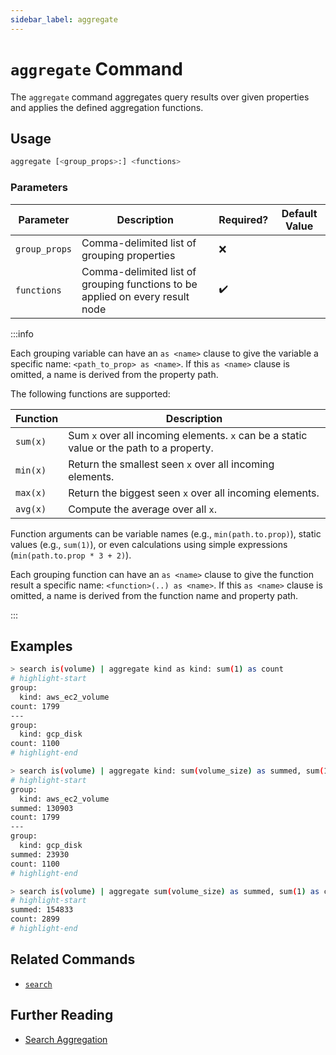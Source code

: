 ```yaml
---
sidebar_label: aggregate
---
```


# `aggregate` Command

The `aggregate` command aggregates query results over given properties and applies the defined aggregation functions.

## Usage

```bash
aggregate [<group_props>:] <functions>
```

### Parameters

| Parameter     | Description                                                                   | Required? | Default Value |
| ------------- | ----------------------------------------------------------------------------- | --------- | ------------- |
| `group_props` | Comma-delimited list of grouping properties                                   | ❌        |               |
| `functions`   | Comma-delimited list of grouping functions to be applied on every result node | ✔️        |               |

:::info

Each grouping variable can have an `as <name>` clause to give the variable a specific name: `<path_to_prop> as <name>`. If this `as <name>` clause is omitted, a name is derived from the property path.

The following functions are supported:

| Function | Description                                                                              |
| -------- | ---------------------------------------------------------------------------------------- |
| `sum(x)` | Sum `x` over all incoming elements. `x` can be a static value or the path to a property. |
| `min(x)` | Return the smallest seen `x` over all incoming elements.                                 |
| `max(x)` | Return the biggest seen `x` over all incoming elements.                                  |
| `avg(x)` | Compute the average over all `x`.                                                        |

Function arguments can be variable names (e.g., `min(path.to.prop)`), static values (e.g., `sum(1)`), or even calculations using simple expressions (`min(path.to.prop * 3 + 2)`).

Each grouping function can have an `as <name>` clause to give the function result a specific name: `<function>(..) as <name>`. If this `as <name>` clause is omitted, a name is derived from the function name and property path.

:::

## Examples

```bash title="Count volumes in the system, grouped by kind"
> search is(volume) | aggregate kind as kind: sum(1) as count
# highlight-start
​group:
​  kind: aws_ec2_volume
​count: 1799
​---
​group:
​  kind: gcp_disk
​count: 1100
# highlight-end
```

```bash title="Count volumes and compute total volume size, grouped by kind"
> search is(volume) | aggregate kind: sum(volume_size) as summed, sum(1) as count
# highlight-start
​group:
​  kind: aws_ec2_volume
​summed: 130903
​count: 1799
​---
​group:
​  kind: gcp_disk
​summed: 23930
​count: 1100
# highlight-end
```

```bash title="Count volumes and compute total volume size"
> search is(volume) | aggregate sum(volume_size) as summed, sum(1) as count
# highlight-start
​summed: 154833
​count: 2899
# highlight-end
```

## Related Commands

- [`search`](./search.mdx)

## Further Reading

- [Search Aggregation](../../search/aggregation.mdx)
